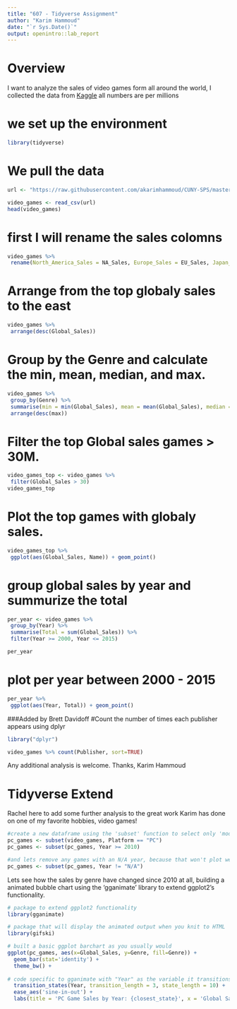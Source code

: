 ```yaml
---
title: "607 - Tidyverse Assignment"
author: "Karim Hammoud"
date: "`r Sys.Date()`"
output: openintro::lab_report
---
```


# Overview
I want to analyze the sales of video games form all around the world, I collected the data from [Kaggle]("https://www.kaggle.com/gregorut/videogamesales") all numbers are per millions

# we set up the environment

```r
library(tidyverse)
```

# We pull the data

```r
url <- "https://raw.githubusercontent.com/akarimhammoud/CUNY-SPS/master/607-Data-Acquisition-and-Management-CUNY-SPS-Fall2020/Tidyverse/vgsales.csv"

video_games <- read_csv(url)
head(video_games)
```

# first I will rename the sales colomns 

```r
video_games %>% 
 rename(North_America_Sales = NA_Sales, Europe_Sales = EU_Sales, Japan_sales = JP_Sales)
```

# Arrange from the top globaly sales to the east

```r
video_games %>% 
 arrange(desc(Global_Sales))
```

# Group by the Genre and calculate the min, mean, median, and max.

```r
video_games %>% 
 group_by(Genre) %>% 
 summarise(min = min(Global_Sales), mean = mean(Global_Sales), median = median(Global_Sales), max= max(Global_Sales)) %>% 
 arrange(desc(max))
```

# Filter the top Global sales games > 30M.
```r
video_games_top <- video_games %>% 
 filter(Global_Sales > 30)
video_games_top
```

# Plot the top games with globaly sales.

```r
video_games_top %>% 
 ggplot(aes(Global_Sales, Name)) + geom_point()
```

# group global sales by year and summurize the total
```r
per_year <- video_games %>% 
 group_by(Year) %>% 
 summarise(Total = sum(Global_Sales)) %>% 
 filter(Year >= 2000, Year <= 2015)

per_year
```


# plot per year between 2000 - 2015

```r
per_year %>% 
 ggplot(aes(Year, Total)) + geom_point()
```


###Added by Brett Davidoff
#Count the number of times each publisher appears using dplyr
```r
library("dplyr")

video_games %>% count(Publisher, sort=TRUE)

```




Any additional analysis is welcome.
Thanks,
Karim Hammoud


# Tidyverse Extend

Rachel here to add some further analysis to the great work Karim has done on one of my favorite hobbies, video games!

```r
#create a new dataframe using the 'subset' function to select only 'modern' PC games, because I'm a PC gamer
pc_games <- subset(video_games, Platform == "PC")
pc_games <- subset(pc_games, Year >= 2010)

#and lets remove any games with an N/A year, because that won't plot well later
pc_games <- subset(pc_games, Year != "N/A")
```


Lets see how the sales by genre have changed since 2010 at all, building a animated bubble chart using the 'gganimate' library to extend ggplot2's functionality.

```r
# package to extend ggplot2 functionality
library(gganimate)

# package that will display the animated output when you knit to HTML
library(gifski)
```


```r
# built a basic ggplot barchart as you usually would
ggplot(pc_games, aes(x=Global_Sales, y=Genre, fill=Genre)) + 
  geom_bar(stat='identity') +
  theme_bw() +
        
# code specific to gganimate with "Year" as the variable it transitions on, and a label that display the years as they progress
  transition_states(Year, transition_length = 3, state_length = 10) +
  ease_aes('sine-in-out') + 
  labs(title = 'PC Game Sales by Year: {closest_state}', x = 'Global Sales', y = 'Game Genre')

```



